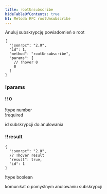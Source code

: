 ```yaml
---
title: rootUnsubscribe
hideTableOfContents: true
h1: Metoda RPC rootUnsubscribe
---
```


Anuluj subskrypcję powiadomień o root

<APIMethod>

```jsonc !!request
{
  "jsonrpc": "2.0",
  "id": 1,
  "method": "rootUnsubscribe",
  "params": [
    // !hover 0
    0
  ]
}
```

### !params

#### !! 0

!type number  
!required

id subskrypcji do anulowania

### !!result

```jsonc !response
{
  "jsonrpc": "2.0",
  // !hover result
  "result": true,
  "id": 1
}
```

!type boolean

komunikat o pomyślnym anulowaniu subskrypcji

</APIMethod>
